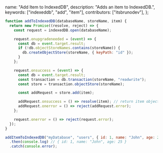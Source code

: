   name: "Add Item to IndexedDB",
  description: "Adds an item to IndexedDB.",
  keywords: ["indexeddb", "add", "item"],
  contributors: ["itsbrunodev"],
};

```javascript
function addToIndexedDB(databaseName, storeName, item) {
  return new Promise((resolve, reject) => {
    const request = indexedDB.open(databaseName);

    request.onupgradeneeded = (event) => {
      const db = event.target.result;
      if (!db.objectStoreNames.contains(storeName)) {
        db.createObjectStore(storeName, { keyPath: "id" });
      }
    };

    request.onsuccess = (event) => {
      const db = event.target.result;
      const transaction = db.transaction(storeName, "readwrite");
      const store = transaction.objectStore(storeName);

      const addRequest = store.add(item);

      addRequest.onsuccess = () => resolve(item); // return item object on success
      addRequest.onerror = () => reject(addRequest.error);
    };

    request.onerror = () => reject(request.error);
  });
}
```

```javascript
addItemToIndexedDB("myDatabase", "users", { id: 1, name: "John", age: 25 })
  .then(console.log) // { id: 1, name: "John", age: 25 }
  .catch(console.error);
```
